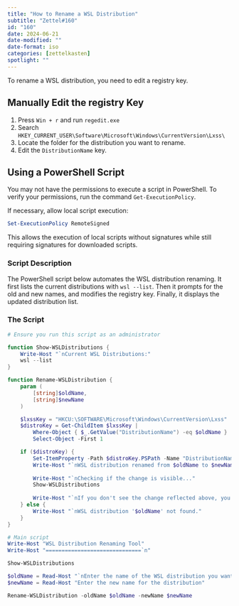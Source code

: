 ```yaml
---
title: "How to Rename a WSL Distribution"
subtitle: "Zettel#160"
id: "160"
date: 2024-06-21
date-modified: ""
date-format: iso
categories: [zettelkasten]
spotlight: ""
---
```

To rename a WSL distribution, you need to edit a registry key.

## Manually Edit the registry Key

1. Press `Win + r` and run `regedit.exe`
1. Search `HKEY_CURRENT_USER\Software\Microsoft\Windows\CurrentVersion\Lxss\`
1. Locate the folder for the distribution you want to rename.
1. Edit the `DistributionName` key.

## Using a PowerShell Script

You may not have the permissions to execute a script in PowerShell. To verify your permissions, run the command `Get-ExecutionPolicy`.

If necessary, allow local script execution:

```powershell
Set-ExecutionPolicy RemoteSigned
```

This allows the execution of local scripts without signatures while still requiring signatures for downloaded scripts.

### Script Description

The PowerShell script below automates the WSL distribution renaming. It first lists the current distributions with `wsl --list`. Then it prompts for the old and new names, and modifies the registry key. Finally, it displays the updated distribution list.

### The Script

```powershell
# Ensure you run this script as an administrator

function Show-WSLDistributions {
    Write-Host "`nCurrent WSL Distributions:"
    wsl --list
}

function Rename-WSLDistribution {
    param (
        [string]$oldName,
        [string]$newName
    )

    $lxssKey = "HKCU:\SOFTWARE\Microsoft\Windows\CurrentVersion\Lxss"
    $distroKey = Get-ChildItem $lxssKey | 
        Where-Object { $_.GetValue("DistributionName") -eq $oldName } |
        Select-Object -First 1

    if ($distroKey) {
        Set-ItemProperty -Path $distroKey.PSPath -Name "DistributionName" -Value $newName
        Write-Host "`nWSL distribution renamed from $oldName to $newName"
        
        Write-Host "`nChecking if the change is visible..."
        Show-WSLDistributions
        
        Write-Host "`nIf you don't see the change reflected above, you may need to restart the WSL service or reboot your computer."
    } else {
        Write-Host "`nWSL distribution '$oldName' not found."
    }
}

# Main script
Write-Host "WSL Distribution Renaming Tool"
Write-Host "==============================`n"

Show-WSLDistributions

$oldName = Read-Host "`nEnter the name of the WSL distribution you want to rename"
$newName = Read-Host "Enter the new name for the distribution"

Rename-WSLDistribution -oldName $oldName -newName $newName
```
